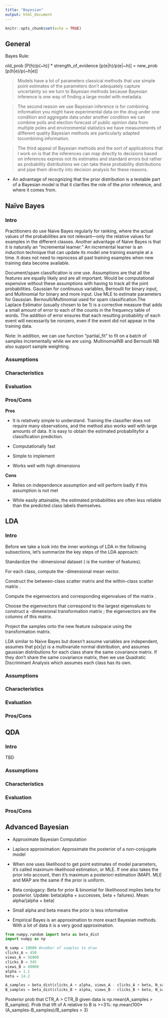 ```yaml
---
title: "Bayesian"
output: html_document
---
```


```r
knitr::opts_chunk$set(echo = TRUE)
```

## General

Bayes Rule:

old_prob [P(h)/p(~h)] * strength_of_evidence [p(e|h)/p(e|~h)] = new_prob [p(h|e)/p(~h|e)]

> Models have a lot of parameters classical methods that use simple point estimates of the parameters don't adequately capture uncertainty so we turn to Bayesian methods because Bayesian inference is one way of finding a large model with metadata. 

> The second reason we use Bayesian inference is for combining information you might have experimental data on the drug under one condition and aggregate data under another condition we can combine polls and election forecast of public opinion data from multiple poles and environmental statistics we have measurements of different quality Bayesian methods are particularly adapted tocombining information. 

> The third appeal of Bayesian methods and the sort of applications that I work on is that the inferences can map directly to decisions based on inferences express not its estimates and standard errors but rather as probability distributions we can take these probability distributions and pipe them directly into decision analysis for these reasons.

* An advantage of recognizing that the prior distribution is a testable part of a Bayesian model is that it clarifies the role of the prior inference, and where it comes from.

## Naïve Bayes

### Intro

Practitioners do use Naive Bayes regularly for ranking, where the actual values of the probabilities are not relevant—only the relative values for examples in the different classes. Another advantage of Naive Bayes is that it is naturally an “incremental learner.” An incremental learner is an induction technique that can update its model one training example at a time. It does not need to reprocess all past training examples when new training data become available.

Document/spam classification is one use. Assumptions are that all the features are equally likely and are all important. Would be computational expensive without these assumptions with having to track all the joint probabilities. Gaussian for continuous variables, Bernoulli for binary input, and Multinomial for binary and more input. Use MLE to estimate parameters for Gaussian. Bernoulli/Multinomial used for spam classification.The Laplace Estimator (usually chosen to be 1) is a corrective measure that adds a small amount of error to each of the counts in the frequency table of words. The addition of error ensures that each resulting probability of each event will necessarily be nonzero, even if the event did not appear in the training data.

Note: In addition, we can use function "partial_fit" to fit on a batch of samples incrementally while we are using. MultinomialNB and Bernoulli NB also support sample weighting. 

### Assumptions

### Characteristics

### Evaluation

### Pros/Cons

**Pros**

* It is relatively simple to understand. Training the classifier does not require many observations, and the method also works well with large amounts of data. It is easy to obtain the estimated probabilityfor a classification prediction.

* Computationally fast

* Simple to implement

* Works well with high dimensions

**Cons**

* Relies on independence assumption and will perform badly if this assumption is not met

* While easily attainable, the estimated probabilities are often less reliable than the predicted class labels themselves.

## LDA

### Intro

Before we take a look into the inner workings of LDA in the following subsections, let's summarize the key steps of the LDA approach:

Standardize the -dimensional dataset ( is the number of features).

For each class, compute the -dimensional mean vector.

Construct the between-class scatter matrix  and the within-class scatter matrix .

Compute the eigenvectors and corresponding eigenvalues of the matrix .

Choose the  eigenvectors that correspond to the  largest eigenvalues to construct a -dimensional transformation matrix ; the eigenvectors are the columns of this matrix.

Project the samples onto the new feature subspace using the transformation matrix.

LDA similar to Naive Bayes but doesn't assume variables are independent, assumes that p(x|y) is a multivariate normal distribution, and assumes gaussian distributions for each class share the same covariance matrix. If they don't share the same covariance matrix, then we use Quadratic Discriminant Analysis which assumes each class has its own. 

### Assumptions

### Characteristics

### Evaluation

### Pros/Cons

## QDA

### Intro

TBD

### Assumptions

### Characteristics

### Evaluation

### Pros/Cons

## Advanced Bayesian

* Approximate Bayesian Computation

* Laplace approximation: Approximate the posterior of a non-conjugate model

* When one uses likelihood to get point estimates of model parameters, it’s called maximum-likelihood estimation, or MLE. If one also takes the prior into account, then it’s maximum a posteriori estimation (MAP). MLE and MAP are the same if the prior is uniform.

* Beta conjugacy: Beta for prior & binomial for likelihoood implies beta for posterior. Update: beta(alpha + successes, beta + failures). Mean: alpha/(alpha + beta)

* Small alpha and beta means the prior is less informative 

* Empirical Bayes is an approximation to more exact Bayesian methods. With a lot of data it is a very good approximation.

```python

from numpy.random import beta as beta_dist
import numpy as np

N_samp = 10000 #number of samples to draw
clicks_A = 450
views_A = 56000
clicks_B = 345
views_B = 49000
alpha = 1.1
beta = 14.2

A_samples = beta_dist(clicks_A + alpha, views_A - clicks_A + beta, N_samp)
B_samples = beta_dist(clicks_B + alpha, views_B - clicks_B + beta, N_samp)
```

Posterior prob that CTR_A > CTR_B given data is np.mean(A_samples > B_samples). Prob that lift of A relative to B is >=3%: np.mean(100*(A_samples-B_samples)/B_samples > 3)
